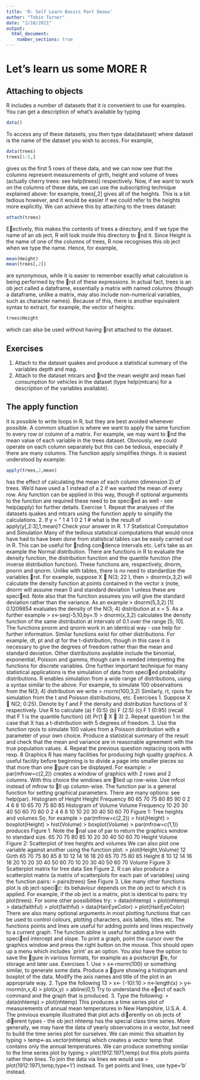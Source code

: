 ```yaml
---
title: 'R: Self Learn Basics Part Deaux'
author: "Tobin Turner"
date: "2/10/2021"
output: 
  html_document:
    number_sections: true
---
```

# Let's learn us some MORE R

## Attaching to objects
R includes a number of datasets that it is convenient to use for examples. You can get a description
of what's available by typing

```r
data()
```

To access any of these datasets, you then type data(dataset) where dataset is the name of the
dataset you wish to access. For example,

```r
data(trees)
trees[1:5,]
```



gives us the first 5 rows of these data, and we can now see that the columns represent measurements
of girth, height and volume of trees (actually cherry trees: see help(trees)) respectively. Now, if we want to work on the columns of these data, we can use the subscripting technique
explained above: for example, trees[,2] gives all of the heights. This is a bit tedious however, and
it would be easier if we could refer to the heights more explicitly. We can achieve this by attaching
to the trees dataset:

```r
attach(trees)
```


Eectively, this makes the contents of trees a directory, and if we type the name of an ob ject, R
will look inside this directory to nd it. Since Height is the name of one of the columns of trees, R now recognises this ob ject when we type the name. Hence, for example,

```r
mean(Height)
mean(trees[,2])
```


are synonymous, while it is easier to remember exactly what calculation is being performed by
the rst of these expressions. In actual fact, trees is an ob ject called a dataframe, essentially a
matrix with named columns (though a dataframe, unlike a matrix, may also include non-numerical
variables, such as character names). Because of this, there is another equivalent syntax to extract,
for example, the vector of heights:

```r
trees$Height
```


which can also be used without having rst attached to the dataset.

## Exercises

1. Attach to the dataset quakes and produce a statistical summary of the variables depth and
mag.
2. Attach to the dataset mtcars and nd the mean weight and mean fuel consumption for
vehicles in the dataset (type help(mtcars) for a description of the variables available).

## The apply function

It is possible to write loops in R, but they are best avoided whenever possible. A common situation
is where we want to apply the same function to every row or column of a matrix. For example,
we may want to nd the mean value of each variable in the trees dataset. Obviously, we could
operate on each column separately but this can be tedious, especially if there are many columns.
The function apply simplifies things. It is easiest understood by example:

```r
apply(trees,2,mean)
```

has the effect of calculating the mean of each column (dimension 2) of trees. We'd have used a 1
instead of a 2 if we wanted the mean of every row.
Any function can be applied in this way, though if optional arguments to the function are
required these need to be specied as well - see help(apply) for further details.
Exercise
1. Repeat the analyses of the datasets quakes and mtcars using the function apply to simplify
the calculations.
2. If
y =
"
1 4 1
0 2 1 #
what is the result of apply(y[,2:3],1,mean)? Check your answer in R.
1
7 Statistical Computation and Simulation
Many of the tedious statistical computations that would once have had to have been done from
statistical tables can be easily carried out in R. This can be useful for nding condence intervals
etc. Let's take as an example the Normal distribution. There are functions in R to evaluate
the density function, the distribution function and the quantile function (the inverse distribution
function). These functions are, respectively, dnorm, pnorm and qnorm. Unlike with tables, there is
no need to standardize the variables rst. For example, suppose X  N(3; 22
), then
> dnorm(x,3,2)
will calculate the density function at points contained in the vector x (note, dnorm will assume
mean 0 and standard deviation 1 unless these are specied. Note also that the function assumes
you will give the standard deviation rather than the variance. As an example
> dnorm(5,3,2)
[1] 0.1209854
evaluates the density of the N(3; 4) distribution at x = 5. As a further example
> x<-seq(-5,10,by=.1)
> dnorm(x,3,2)
calculates the density function of the same distribution at intervals of 0.1 over the range [5; 10].
The functions pnorm and qnorm work in an identical way - use help for further information.
Similar functions exist for other distributions. For example, dt, pt and qt for the t-distribution,
though in this case it is necessary to give the degrees of freedom rather than the mean and standard
deviation. Other distributions available include the binomial, exponential, Poisson and gamma,
though care is needed interpreting the functions for discrete variables.
One further important technique for many statistical applications is the simulation of data
from specied probability distributions. R enables simulation from a wide range of distributions,
using a syntax similar to the above. For example, to simulate 100 observations from the N(3; 4)
distribution we write
> rnorm(100,3,2)
Similarly, rt, rpois for simulation from the t and Poisson distributions, etc.
Exercises
1. Suppose X  N(2; 0:25). Denote by f and F the density and distribution functions of X
respectively. Use R to calculate
(a) f (0:5)
(b) F (2:5)
(c) F 1
(0:95) (recall that F 1
is the quantile function)
(d) Pr(1  X  3)
2. Repeat question 1 in the case that X has a t-distribution with 5 degrees of freedom.
3. Use the function rpois to simulate 100 values from a Poisson distribution with a parameter
of your own choice. Produce a statistical summary of the result and check that the mean and
variance are in reasonable agreement with the true population values.
4. Repeat the previous question replacing rpois with rexp.
8 Graphics
R has many facilities for producing high quality graphics. A useful facility before beginning is to
divide a page into smaller pieces so that more than one gure can be displayed. For example:
> par(mfrow=c(2,2))
creates a window of graphics with 2 rows and 2 columns. With this choice the windows are lled
up row-wise. Use mfcol instead of mfrow to ll up column-wise. The function par is a general
function for setting graphical parameters. There are many options: see help(par).
Histogram of Height
Height
Frequency
60 65 70 75 80 85 90
0 2 4 6 8 10
65 70 75 80 85
Histogram of Volume
Volume
Frequency
10 20 30 40 50 60 70 80
0 2 4 6 8 10
10 20 30 40 50 60 70
Figure 1: Tree heights and volumes
So, for example
> par(mfrow=c(2,2))
> hist(Height)
> boxplot(Height)
> hist(Volume)
> boxplot(Volume)
> par(mfrow=c(1,1))
produces Figure 1. Note the nal use of par to return the graphics window to standard size.
65 70 75 80 85
10 20 30 40 50 60 70
Height
Volume
Figure 2: Scatterplot of tree heights and volumes
We can also plot one variable against another using the function plot:
> plot(Height,Volume)
12
Girth
65 70 75 80 85
8 10 12 14 16 18 20
65 70 75 80 85
Height
8 10 12 14 16 18 20 10 20 30 40 50 60 70
10 20 30 40 50 60 70
Volume
Figure 3: Scatterplot matrix for tree data
See Figure 2.
R can also produce a scatterplot matrix (a matrix of scatterplots for each pair of variables)
using the function pairs:
> pairs(trees)
See Figure 3. Like many other functions plot is ob ject-specic: its behaviour depends on the
ob ject to which it is applied. For example, if the ob ject is a matrix, plot is identical to pairs: try
plot(trees). For some other possibilities try:
> data(nhtemp)
> plot(nhtemp)
> data(faithful)
> plot(faithful)
> data(HairEyeColor)
> plot(HairEyeColor)
There are also many optional arguments in most plotting functions that can be used to control
colours, plotting characters, axis labels, titles etc. The functions points and lines are useful for
adding points and lines respectively to a current graph. The function abline is useful for adding
a line with specied intercept and slope.
To print a graph, point the cursor over the graphics window and press the right button on the
mouse. This should open up a menu which includes `print' as an option. You also have the option
to save the gure in various formats, for example as a postscript le, for storage and later use.
Exercises
1. Use
> x<-rnorm(100)
or something similar, to generate some data. Produce a gure showing a histogram and
boxplot of the data. Modify the axis names and title of the plot in an appropriate way.
2. Type the following
13
> x<- (-10):10
> n<-length(x)
> y<-rnorm(n,x,4)
> plot(x,y)
> abline(0,1)
Try to understand the eect of each command and the graph that is produced.
3. Type the following:
> data(nhtemp)
> plot(nhtemp)
This produces a time series plot of measurements of annual mean temperatures in New Hampshire, U.S.A.
4. The previous example illustrated that plot acts dierently on ob jects of dierent types - the
ob ject nhtemp has the special class time series. More generally, we may have the data of
yearly observations in a vector, but need to build the time series plot for ourselves. We can
mimic this situation by typing
> temp<-as.vector(nhtemp)
which creates a vector temp that contains only the annual temperatures. We can produce
something similar to the time series plot by typing
> plot(1912:1971,temp)
but this plots points rather than lines. To join the data via lines we would use
> plot(1912:1971,temp,type='l')
instead. To get points and lines, use type='b' instead.
